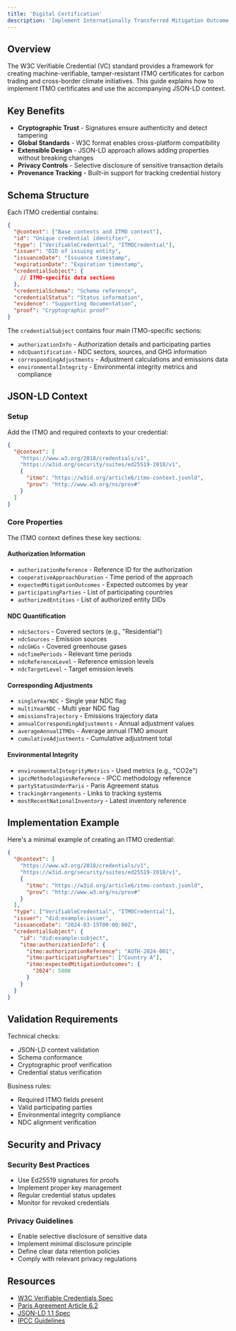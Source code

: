 ```yaml
---
title: 'Digital Certification'
description: 'Implement Internationally Transferred Mitigation Outcome (ITMO) certificates using W3C Verifiable Credentials'
---
```


## Overview

The W3C Verifiable Credential (VC) standard provides a framework for creating machine-verifiable, tamper-resistant ITMO certificates for carbon trading and cross-border climate initiatives. This guide explains how to implement ITMO certificates and use the accompanying JSON-LD context.

## Key Benefits

- **Cryptographic Trust** - Signatures ensure authenticity and detect tampering
- **Global Standards** - W3C format enables cross-platform compatibility 
- **Extensible Design** - JSON-LD approach allows adding properties without breaking changes
- **Privacy Controls** - Selective disclosure of sensitive transaction details
- **Provenance Tracking** - Built-in support for tracking credential history

## Schema Structure

Each ITMO credential contains:

```json
{
  "@context": ["Base contexts and ITMO context"],
  "id": "Unique credential identifier",
  "type": ["VerifiableCredential", "ITMOCredential"],
  "issuer": "DID of issuing entity",
  "issuanceDate": "Issuance timestamp",
  "expirationDate": "Expiration timestamp",
  "credentialSubject": {
    // ITMO-specific data sections
  },
  "credentialSchema": "Schema reference",
  "credentialStatus": "Status information",
  "evidence": "Supporting documentation",
  "proof": "Cryptographic proof"
}
```

The `credentialSubject` contains four main ITMO-specific sections:
- `authorizationInfo` - Authorization details and participating parties
- `ndcQuantification` - NDC sectors, sources, and GHG information
- `correspondingAdjustments` - Adjustment calculations and emissions data
- `environmentalIntegrity` - Environmental integrity metrics and compliance

## JSON-LD Context

### Setup

Add the ITMO and required contexts to your credential:

```json
{
  "@context": [
    "https://www.w3.org/2018/credentials/v1",
    "https://w3id.org/security/suites/ed25519-2018/v1",
    {
      "itmo": "https://w3id.org/article6/itmo-context.jsonld",
      "prov": "http://www.w3.org/ns/prov#"
    }
  ]
}
```

### Core Properties

The ITMO context defines these key sections:

#### Authorization Information
- `authorizationReference` - Reference ID for the authorization
- `cooperativeApproachDuration` - Time period of the approach
- `expectedMitigationOutcomes` - Expected outcomes by year
- `participatingParties` - List of participating countries
- `authorizedEntities` - List of authorized entity DIDs

#### NDC Quantification
- `ndcSectors` - Covered sectors (e.g., "Residential")
- `ndcSources` - Emission sources
- `ndcGHGs` - Covered greenhouse gases
- `ndcTimePeriods` - Relevant time periods
- `ndcReferenceLevel` - Reference emission levels
- `ndcTargetLevel` - Target emission levels

#### Corresponding Adjustments
- `singleYearNDC` - Single year NDC flag
- `multiYearNDC` - Multi year NDC flag
- `emissionsTrajectory` - Emissions trajectory data
- `annualCorrespondingAdjustments` - Annual adjustment values
- `averageAnnualITMOs` - Average annual ITMO amount
- `cumulativeAdjustments` - Cumulative adjustment total

#### Environmental Integrity
- `environmentalIntegrityMetrics` - Used metrics (e.g., "CO2e")
- `ipccMethodologiesReference` - IPCC methodology reference
- `partyStatusUnderParis` - Paris Agreement status
- `trackingArrangements` - Links to tracking systems
- `mostRecentNationalInventory` - Latest inventory reference

## Implementation Example

Here's a minimal example of creating an ITMO credential:

```json
{
  "@context": [
    "https://www.w3.org/2018/credentials/v1",
    "https://w3id.org/security/suites/ed25519-2018/v1",
    {
      "itmo": "https://w3id.org/article6/itmo-context.jsonld",
      "prov": "http://www.w3.org/ns/prov#"
    }
  ],
  "type": ["VerifiableCredential", "ITMOCredential"],
  "issuer": "did:example:issuer",
  "issuanceDate": "2024-03-15T00:00:00Z",
  "credentialSubject": {
    "id": "did:example:subject",
    "itmo:authorizationInfo": {
      "itmo:authorizationReference": "AUTH-2024-001",
      "itmo:participatingParties": ["Country A"],
      "itmo:expectedMitigationOutcomes": {
        "2024": 5000
      }
    }
  }
}
```

## Validation Requirements

Technical checks:
- JSON-LD context validation
- Schema conformance
- Cryptographic proof verification
- Credential status verification

Business rules:
- Required ITMO fields present
- Valid participating parties
- Environmental integrity compliance
- NDC alignment verification

## Security and Privacy

### Security Best Practices
- Use Ed25519 signatures for proofs
- Implement proper key management
- Regular credential status updates
- Monitor for revoked credentials

### Privacy Guidelines
- Enable selective disclosure of sensitive data
- Implement minimal disclosure principle
- Define clear data retention policies
- Comply with relevant privacy regulations

## Resources

- [W3C Verifiable Credentials Spec](https://www.w3.org/TR/vc-data-model/)
- [Paris Agreement Article 6.2](https://unfccc.int/process/the-paris-agreement/cooperative-implementation)
- [JSON-LD 1.1 Spec](https://www.w3.org/TR/json-ld11/)
- [IPCC Guidelines](https://www.ipcc.ch/report/2006-ipcc-guidelines-for-national-greenhouse-gas-inventories/)
